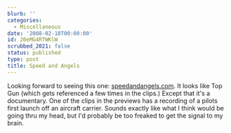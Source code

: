 ```yaml
---
blurb: ''
categories:
  - Miscellaneous
date: '2008-02-18T00:00:00'
id: 20eMG4RTWKlW
scrubbed_2021: false
status: published
type: post
title: Speed and Angels
---
```


Looking forward to seeing this one:
[speedandangels.com](http://www.speedandangels.com/). It looks like
Top Gun (which gets referenced a few times in the clips.) Except
that it's a documentary. One of the clips in the previews has a
recording of a pilots first launch off an aircraft carrier. Sounds
exactly like what I think would be going thru my head, but I'd
probably be too freaked to get the signal to my brain.
